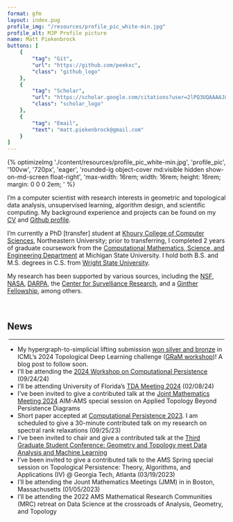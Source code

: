 ```yaml
---
format: gfm
layout: index.pug
profile_img: "/resources/profile_pic_white-min.jpg"
profile_alt: MJP Profile picture
name: Matt Piekenbrock
buttons: [
	{ 
		"tag": "Git",
		"url": "https://github.com/peekxc",
		"class": "github_logo"
	}, 
	{ 
		"tag": "Scholar",
		"url": "https://scholar.google.com/citations?user=2lPQ3UQAAAAJ&hl=en",
		"class": "scholar_logo"
	}, 
	{ 
		"tag": "Email",
		"text": "matt.piekenbrock@gmail.com"
	}
]
---
```


```{=html}
{% optimizeImg './content/resources/profile_pic_white-min.jpg', 'profile_pic', '100vw', '720px', 'eager', 'rounded-lg object-cover md:visible hidden show-on-md-screen float-right', 'max-width: 16rem; width: 16rem; height: 16rem; margin: 0 0 0 2em; ' %}
```

::: {.prose-base .text-justify}
I'm a computer scientist with research interests in geometric and topological data analysis, unsupervised learning, algorithm design, and scientific computing. My background experience and projects can be found on my [CV](https://mattpiekenbrock.com/cv) and [Github profile](https://github.com/peekxc).

I'm currently a PhD [transfer] student at [Khoury College of Computer Sciences](https://www.khoury.northeastern.edu/), Northeastern University; prior to transferring, I completed 2 years of graduate coursework from the [Computational Mathematics, Science, and Engineering Department](https://cmse.msu.edu/) at Michigan State University. I hold both B.S. and M.S. degrees in C.S. from [Wright State University](https://www.wright.edu/).

My research has been supported by various sources, including the [NSF](https://www.nsf.gov/), [NASA](https://www.nasa.gov/), [DARPA](https://www.darpa.mil/), the [Center for Survelliance Research](https://www.wright.edu/center-for-surveillance-research/our-members), and a [Ginther Fellowship](https://givingto.msu.edu/stories/500k-endowment-creates-first-grad-fellowship-in-cmse), among others.
:::

<!-- I enjoy learning about open-ended areas of learning theory and data analysis, including topics such as unsupervised learning, clustering, dimensionality reduction, estimation theory, and so on. I'm also a [modern C++](https://github.com/isocpp/CppCoreGuidelines/blob/master/CppCoreGuidelines.md#abstract) enthusiast, and believer in [functional programming](https://en.wikipedia.org/wiki/Functional_programming), and a fervent supporter of open source software.  -->
<br>

<h2 class="text-2xl pb-0 mb-0 mt-1"> News </h2>

<hr style="margin: 0.20rem !important;"/>

::: {.list-disc .overflow-y-scroll .mt-0}
- My hypergraph-to-simplicial lifting submission [won silver and bronze](https://pyt-team.github.io/packs/challenge.html) in ICML's 2024 Topological Deep Learning challenge ([GRaM workshop](https://gram-workshop.github.io/))! A blog post to follow soon.
- I'll be attending the [2024 Workshop on Computational Persistence](https://www.tugraz.at/projekte/cpw/home) (09/24/24)
- I'll be attending University of Florida's [TDA Meeting 2024](https://people.clas.ufl.edu/peterbubenik/uftda2024/) (02/08/24)
<!-- - A journal paper _move scheduling_ has officially been accepted to -->
- I've been invited to give a contributed talk at the [Joint Mathematics Meeting 2024](https://www.jointmathematicsmeetings.org/meetings/national/jmm2024/2300_program.html) AIM-AMS special session on Applied Topology Beyond Persistence Diagrams
- Short paper accepted at [Computational Persistence 2023](https://www.cs.purdue.edu/ComPerWorkshop/index.html). I am scheduled to give a 30-minute contributed talk on my research on spectral rank relaxations (09/25/23)
- I've been invited to chair and give a contributed talk at the [Third Graduate Student Conference: Geometry and Topology meet Data Analysis and Machine Learning](https://gtdaml.wixsite.com/2023)
- I've been invited to give a contributed talk to the AMS Spring special session on Topological Persistence: Theory, Algorithms, and Applications (IV) \@ Georgia Tech, Atlanta (03/19/2023)
- I'll be attending the Jount Mathematics Meetings (JMM) in in Boston, Massachusetts (01/05/2023)
- I'll be attending the 2022 AMS Mathematical Research Communities (MRC) retreat on Data Science at the crossroads of Analysis, Geometry, and Topology
:::

<!-- TODO: for email link https://stackoverflow.com/questions/45071353/copy-text-string-on-click -->

